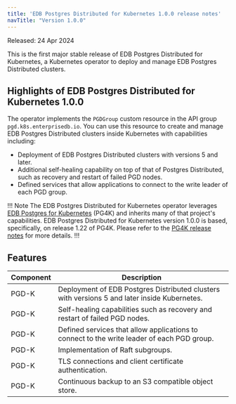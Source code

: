 ```yaml
---
title: 'EDB Postgres Distributed for Kubernetes 1.0.0 release notes'
navTitle: "Version 1.0.0"
---
```


Released: 24 Apr 2024

This is the first major stable release of EDB Postgres Distributed for Kubernetes, a Kubernetes operator to deploy 
and manage EDB Postgres Distributed clusters.

## Highlights of EDB Postgres Distributed for Kubernetes 1.0.0

The operator implements the `PGDGroup` custom resource in the API group `pgd.k8s.enterprisedb.io`. You can use this resource 
to create and manage EDB Postgres Distributed clusters inside Kubernetes with capabilities including:

* Deployment of EDB Postgres Distributed clusters with versions 5 and later.
* Additional self-healing capability on top of that of Postgres Distributed, such as recovery and restart of failed PGD nodes.
* Defined services that allow applications to connect to the write leader of each PGD group.

!!! Note
The EDB Postgres Distributed for Kubernetes operator leverages 
[EDB Postgres for Kubernetes](https://www.enterprisedb.com/docs/postgres_for_kubernetes/latest/) (PG4K) and inherits many 
of that project's capabilities. EDB Postgres Distributed for Kubernetes version 1.0.0 is based, specifically, on release 1.22 of PG4K. 
Please refer to the [PG4K release notes](https://www.enterprisedb.com/docs/postgres_for_kubernetes/latest/rel_notes/) for more details.
!!!

## Features

| Component | Description                                                                                  |
|-----------|----------------------------------------------------------------------------------------------|
| PGD-K     | Deployment of EDB Postgres Distributed clusters with versions 5 and later inside Kubernetes. |
| PGD-K     | Self-healing capabilities such as recovery and restart of failed PGD nodes.                  |
| PGD-K     | Defined services that allow applications to connect to the write leader of each PGD group.   |
| PGD-K     | Implementation of Raft subgroups.                                                            |
| PGD-K     | TLS connections and client certificate authentication.                                       |
| PGD-K     | Continuous backup to an S3 compatible object store.                                          |
